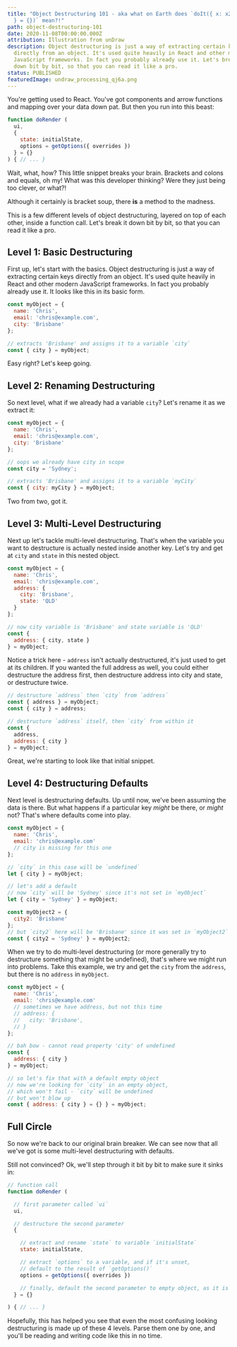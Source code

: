 ```yaml
---
title: "Object Destructuring 101 - aka what on Earth does `doIt({ x: x2 = getX()
  } = {})` mean?!"
path: object-destructuring-101
date: 2020-11-08T00:00:00.000Z
attribution: Illustration from unDraw
description: Object destructuring is just a way of extracting certain keys
  directly from an object. It's used quite heavily in React and other modern
  JavaScript frameworks. In fact you probably already use it. Let's break it
  down bit by bit, so that you can read it like a pro.
status: PUBLISHED
featuredImage: undraw_processing_qj6a.png
---
```

You're getting used to React. You've got components and arrow functions and mapping over your data down pat. But then you run into this beast:

```js
function doRender (
  ui,
  {
    state: initialState,
    options = getOptions({ overrides })
  } = {}
) { // ... }
```

Wait, what, how? This little snippet breaks your brain. Brackets and colons and equals, oh my! What was this developer thinking? Were they just being too clever, or what?! 

Although it certainly is bracket soup, there **is** a method to the madness. 

This is a few different levels of object destructuring, layered on top of each other, inside a function call. Let's break it down bit by bit, so that you can read it like a pro.

## Level 1: Basic Destructuring

First up, let's start with the basics. Object destructuring is just a way of extracting certain keys directly from an object. It's used quite heavily in React and other modern JavaScript frameworks. In fact you probably already use it. It looks like this in its basic form.

```js
const myObject = {
  name: 'Chris',
  email: 'chris@example.com',
  city: 'Brisbane'
};

// extracts 'Brisbane' and assigns it to a variable `city`
const { city } = myObject;
```

Easy right? Let's keep going.

## Level 2: Renaming Destructuring

So next level, what if we already had a variable `city`? Let's rename it as we extract it:

```js
const myObject = {
  name: 'Chris',
  email: 'chris@example.com',
  city: 'Brisbane'
};

// oops we already have city in scope
const city = 'Sydney'; 

// extracts 'Brisbane' and assigns it to a variable `myCity`
const { city: myCity } = myObject; 
```

Two from two, got it.

## Level 3: Multi-Level Destructuring

Next up let's tackle multi-level destructuring. That's when the variable you want to destructure is actually nested inside another key. Let's try and get at `city` and `state` in this nested object.

```js
const myObject = {
  name: 'Chris',
  email: 'chris@example.com',
  address: {
    city: 'Brisbane',
    state: 'QLD'
  }
};

// now city variable is 'Brisbane' and state variable is 'QLD'
const {
  address: { city, state }
} = myObject; 
```

Notice a trick here - `address` isn't actually destructured, it's just used to get at its children. If you wanted the full address as well, you could either destructure the address first, then destructure address into city and state, or destructure twice.

```js
// destructure `address` then `city` from `address`
const { address } = myObject;
const { city } = address;

// destructure `address` itself, then `city` from within it
const {
  address,
  address: { city }
} = myObject;
```

Great, we're starting to look like that initial snippet.

## Level 4: Destructuring Defaults

Next level is destructuring defaults. Up until now, we've been assuming the data is there. But what happens if a particular key *might* be there, or *might* not? That's where defaults come into play.

```js
const myObject = {
  name: 'Chris',
  email: 'chris@example.com'
  // city is missing for this one
};

// `city` in this case will be `undefined`
let { city } = myObject; 

// let's add a default
// now `city` will be 'Sydney' since it's not set in `myObject`
let { city = 'Sydney' } = myObject; 

const myObject2 = {
  city2: 'Brisbane'
};
// but `city2` here will be 'Brisbane' since it was set in `myObject2`
const { city2 = 'Sydney' } = myObject2; 
```

When we try to do multi-level destructuring (or more generally try to destructure something that might be undefined), that's where we might run into problems. Take this example, we try and get the `city` from the `address`, but there is no `address` in `myObject`.

```js
const myObject = {
  name: 'Chris',
  email: 'chris@example.com'
  // sometimes we have address, but not this time
  // address: {
  //   city: 'Brisbane',
  // }
};

// bah bow - cannot read property 'city' of undefined
const {
  address: { city }
} = myObject; 

// so let's fix that with a default empty object
// now we're looking for `city` in an empty object, 
// which won't fail - `city` will be undefined
// but won't blow up
const { address: { city } = {} } = myObject; 
```

## Full Circle

So now we're back to our original brain breaker. We can see now that all we've got is some multi-level destructuring with defaults. 

Still not convinced? Ok, we'll step through it bit by bit to make sure it sinks in:

```js
// function call
function doRender (

  // first parameter called `ui`
  ui,

  // destructure the second parameter
  {

    // extract and rename `state` to variable `initialState`
    state: initialState,

    // extract `options` to a variable, and if it's unset, 
    // default to the result of `getOptions()`
    options = getOptions({ overrides })

    // finally, default the second parameter to empty object, as it is optional
  } = {}

) { // ... }
```

Hopefully, this has helped you see that even the most confusing looking destructuring is made up of these 4 levels. Parse them one by one, and you'll be reading and writing code like this in no time.